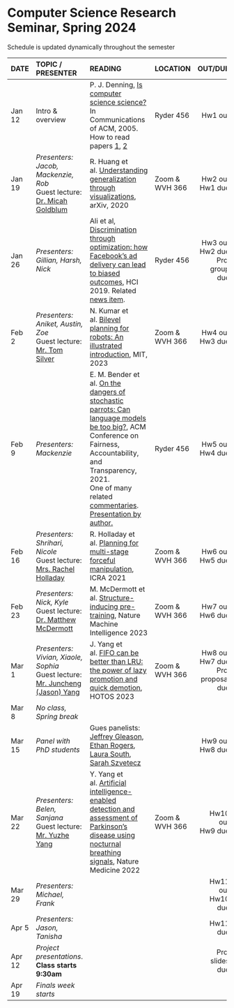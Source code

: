 <h1> Computer Science Research Seminar, Spring 2024 </h1>
Schedule is updated dynamically throughout the semester
</br>

<font size="3">

| DATE        | TOPIC / PRESENTER |READING           |LOCATION |      OUT/DUE |
| ------   |:------------------|:---------------------------------|:------| --------:| 
| Jan 12 | Intro & overview |  P. J. Denning, [Is computer science science?](http://denninginstitute.com/pjd/PUBS/CACMcols/cacmJul07.pdf) In Communications of ACM, 2005.</br>How to read papers [1](https://dl.acm.org/citation.cfm?id=1595493), [2](https://dl.acm.org/citation.cfm?id=1273458)        | Ryder 456 |  Hw1 out |
| Jan 19 |  *Presenters:</br> Jacob, Mackenzie, Rob*</br>Guest lecture:</br>[Dr. Micah Goldblum](https://goldblum.github.io/) | R. Huang et al. [Understanding generalization through visualizations](https://arxiv.org/abs/1906.03291), arXiv, 2020 |  Zoom &</br>WVH 366|  Hw2 out </br> Hw1 due    |
| Jan 26  |  *Presenters:</br> Gillian, Harsh, Nick*  |  Ali et al, [Discrimination through optimization: how Facebook's ad delivery can lead to biased outcomes](https://dl.acm.org/doi/abs/10.1145/3359301), HCI 2019. Related [news item](https://news.northeastern.edu/2023/01/19/ai-bill-of-rights-alan-mislove).    |  Ryder 456 |  Hw3 out </br> Hw2 due</br>Proj group due   |
| Feb 2  | *Presenters:</br> Aniket, Austin, Zoe*</br>Guest lecture:</br>[Mr. Tom Silver](https://web.mit.edu/tslvr/www/) | N. Kumar et al. [Bilevel planning for robots: An illustrated introduction](https://lis.csail.mit.edu/bilevel-planning-for-robots-an-illustrated-introduction/), MIT, 2023 |  Zoom &</br>WVH 366 |  Hw4 out</br>Hw3 due     |
| Feb 9  |  *Presenters:</br> Mackenzie* | E. M. Bender et al. [On the dangers of stochastic parrots: Can language models be too big?](https://dl.acm.org/doi/abs/10.1145/3442188.3445922), ACM Conference on Fairness, Accountability, and Transparency, 2021.<br> One of many related [commentaries](https://www.lrb.co.uk/blog/2021/february/stochastic-parrots).</br> [Presentation by author.](https://www.turing.ac.uk/events/dangers-stochastic-parrots) | Ryder 456 |  Hw5 out</br>Hw4 due     |
| Feb 16 |*Presenters:</br> Shrihari, Nicole*</br>Guest lecture:</br>[Mrs. Rachel Holladay](https://people.csail.mit.edu/rholladay/)  |R. Holladay et al. [Planning for multi-stage forceful manipulation](https://arxiv.org/abs/2101.02679), ICRA 2021 |Zoom &</br>WVH 366 |  Hw6 out</br>Hw5 due |
| Feb 23 | *Presenters:</br> Nick, Kyle*</br>Guest lecture:</br>[Dr. Matthew McDermott](https://dbmi.hms.harvard.edu/people/matthew-mcdermott) | M. McDermott et al. [Structure-inducing pre-training](https://www.nature.com/articles/s42256-023-00647-z), Nature Machine Intelligence 2023 | Zoom &</br>WVH 366 |  Hw7 out</br>Hw6 due   |
| Mar 1  | *Presenters:</br> Vivian, Xiaole, Sophia*</br>Guest lecture:</br>[Mr. Juncheng (Jason) Yang](https://jasony.me/) | J. Yang et al. [FIFO can be better than LRU: the power of lazy promotion and quick demotion](https://dl.acm.org/doi/10.1145/3593856.3595887), HOTOS 2023 |Zoom &</br>WVH 366 |  Hw8 out</br>Hw7 due</br>Proj proposal due     |
| Mar 8  | *No class, Spring break* |  |   |       |
| Mar 15 | *Panel with PhD students* | Gues panelists: [Jeffrey Gleason](https://jlgleason.github.io), [Ethan Rogers](https://www.khoury.northeastern.edu/people/ethan-rogers/), [Laura South](https://laurasouth.com/), [Sarah Szvetecz](https://www.linkedin.com/in/sarah-szvetecz/)| |  Hw9 out</br>Hw8 due  |
| Mar 22 | *Presenters:</br> Belen, Sanjana*</br>Guest lecture:</br>[Mr. Yuzhe Yang](https://www.mit.edu/~yuzhe/) | Y. Yang et al. [Artificial intelligence-enabled detection and assessment of Parkinson’s disease using nocturnal breathing signals](https://www.nature.com/articles/s41591-022-01932-x.pdf), Nature Medicine 2022 | Zoom &</br>WVH 366 |  Hw10 out</br>Hw9 due   |
| Mar 29 | *Presenters:</br> Michael, Frank* | | |  Hw11 out</br>Hw10 due | 
| Apr 5  | *Presenters:</br> Jason, Tanisha* | | |  Hw11 due | 
| Apr 12 |   *Project presentations*.</br> **Class starts 9:30am**  |    |            |  Proj slides due  |
| Apr 19 | *Finals week starts*  |            |  |  |
</font>







